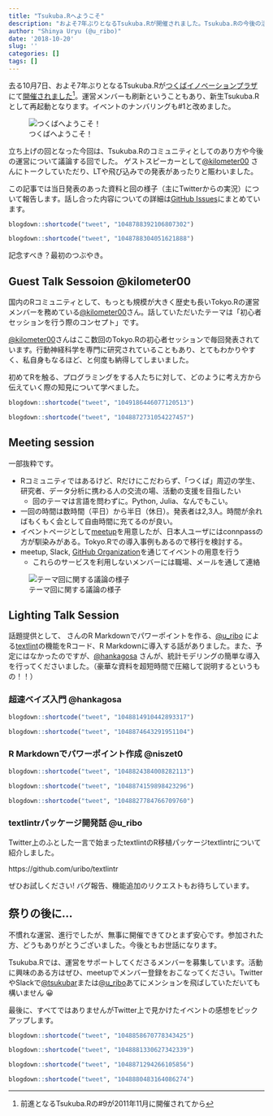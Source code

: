 ```yaml
---
title: "Tsukuba.Rへようこそ"
description: "およそ7年ぶりとなるTsukuba.Rが開催されました。Tsukuba.Rの今後の活動について話いました。また、Tokyo.Rの運営メンバーを務める@kilometer00さんによるゲストトークを始め、LTも盛り上がりました。"
author: "Shinya Uryu (@u_ribo)"
date: '2018-10-20'
slug: ''
categories: []
tags: []
---
```


去る10月7日、およそ7年ぶりとなるTsukuba.Rが[つくばイノベーションプラザ](http://www.city.tsukuba.lg.jp/shisetsu/shiminseikatsu/1002800.html)にて[開催されました](https://www.meetup.com/ja-JP/TsukubaR/events/254321674/)[^1]。運営メンバーも刷新ということもあり、新生Tsukuba.Rとして再起動となります。イベントのナンバリングも#1と改めました。

[^1]: 前進となるTsukuba.Rの#9が2011年11月に開催されてから

![つくばへようこそ！](../image/tsukubar_kick_off_meeting1.jpg)

立ち上げの回となった今回は、Tsukuba.Rのコミュニティとしてのあり方や今後の運営について議論する回でした。
ゲストスピーカーとして[\@kilometer00](http://twitter.com/kilometer00) さんにトークしていただり、LTや飛び込みでの発表があったりと賑わいました。

この記事では当日発表のあった資料と回の様子（主にTwitterからの実況）について報告します。話し合った内容についての詳細は[GitHub Issues](https://github.com/tsukubar/hq/issues)にまとめています。

```r
blogdown::shortcode("tweet", "1048788392106807302")
```

```r
blogdown::shortcode("tweet", "1048788304051621888")
```

記念すべき？最初のつぶやき。

## Guest Talk Sessoion \@kilometer00

国内のRコミュニティとして、もっとも規模が大きく歴史も長いTokyo.Rの運営メンバーを務めている[\@kilometer00](http://twitter.com/kilometer00)さん。話していただいたテーマは「初心者セッションを行う際のコンセプト」です。

<script async class="speakerdeck-embed" data-id="f6d07c06ab73475db39096901a2a15b6" data-ratio="1.33333333333333" src="//speakerdeck.com/assets/embed.js"></script>

[\@kilometer00](http://twitter.com/kilometer00)さんはここ数回のTokyo.Rの初心者セッションで毎回発表されています。行動神経科学を専門に研究されていることもあり、とてもわかりやすく、私自身もなるほど、と何度も納得してしまいました。

初めてRを触る、プログラミングをする人たちに対して、どのように考え方から伝えていく際の知見について学べました。

```r
blogdown::shortcode("tweet", "1049186446077120513")
```

```r
blogdown::shortcode("tweet", "1048872731054227457")
```


## Meeting session

一部抜粋です。

- Rコミュニティではあるけど、Rだけにこだわらず、「つくば」周辺の学生、研究者、データ分析に携わる人の交流の場、活動の支援を目指したい
    - 回のテーマは言語を問わずに。Python, Julia、なんでもこい。
- 一回の時間は数時間（平日）から半日（休日）。発表者は2,3人。時間が余ればもくもく会として自由時間に充てるのが良い。
- イベントページとして[meetup](https://www.meetup.com/ja-JP/TsukubaR/)を用意したが、日本人ユーザにはconnpassの方が馴染みがある。Tokyo.Rでの導入事例もあるので移行を検討する。
- meetup, Slack, [GitHub Organization](https://github.com/tsukubar)を通じてイベントの用意を行う
    - これらのサービスを利用しないメンバーには職場、メールを通して連絡

![テーマ回に関する議論の様子](../image/tsukubar_kick_off_meeting2.jpg)

## Lighting Talk Session

話題提供として、[\niszet0](https://twitter.com/niszet0) さんのR Markdownでパワーポイントを作る、[\@u_ribo](https://twitter.com/u_ribo) による[textlint](http://textlint.github.io)の機能をRコード、R Markdownに導入する話がありました。また、予定にはなかったのですが、[\@hankagosa](https://twitter.com/hankagosa) さんが、統計モデリングの簡単な導入を行ってくださいました。（豪華な資料を超短時間で圧縮して説明するというもの！！）

### 超速ベイズ入門 \@hankagosa

```r
blogdown::shortcode("tweet", "1048814910442893317")
```

```r
blogdown::shortcode("tweet", "1048874643291951104")
```


### R Markdownでパワーポイント作成 \@niszet0

```r
blogdown::shortcode("tweet", "1048824384008282113")
```

```r
blogdown::shortcode("tweet", "1048874159898423296")
```

```r
blogdown::shortcode("tweet", "1048827784766709760")
```

### textlintrパッケージ開発話 \@u_ribo

Twitter上のふとした一言で始まったtextlintのR移植パッケージtextlintrについて紹介しました。

https://github.com/uribo/textlintr

ぜひお試しください! バグ報告、機能追加のリクエストもお待ちしています。


## 祭りの後に...

不慣れな運営、進行でしたが、無事に開催できてひとまず安心です。参加された方、どうもありがとうございました。今後ともお世話になります。

Tsukuba.Rでは、運営をサポートしてくださるメンバーを募集しています。活動に興味のある方はぜひ、meetupでメンバー登録をおこなってください。TwitterやSlackで[\@tsukubar](https://twitter.com/tsukubar)または[\@u_ribo](https://twitter.com/u_ribo)あてにメンションを飛ばしていただいても構いません 😀

最後に、すべてではありませんがTwitter上で見かけたイベントの感想をピックアップします。

```r
blogdown::shortcode("tweet", "1048858670778343425")
```

```r
blogdown::shortcode("tweet", "1048881330627342339")
```

```r
blogdown::shortcode("tweet", "1048871294266105856")
```

```r
blogdown::shortcode("tweet", "1048880483164086274")
```
